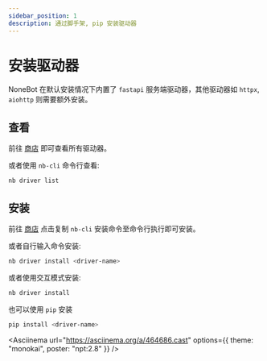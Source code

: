 ```yaml
---
sidebar_position: 1
description: 通过脚手架, pip 安装驱动器
---
```



# 安装驱动器

NoneBot 在默认安装情况下内置了 `fastapi` 服务端驱动器，其他驱动器如 `httpx`, `aiohttp` 则需要额外安装。

## 查看

前往 [商店](/store) 即可查看所有驱动器。

或者使用 `nb-cli` 命令行查看:

```bash
nb driver list
```

## 安装

前往 [商店](/store) 点击复制 `nb-cli` 安装命令至命令行执行即可安装。

或者自行输入命令安装:

```bash
nb driver install <driver-name>
```

或者使用交互模式安装:

```bash
nb driver install
```

也可以使用 `pip` 安装

```bash
pip install <driver-name>
```

<Asciinema
  url="https://asciinema.org/a/464686.cast"
  options={{ theme: "monokai", poster: "npt:2.8" }}
/>
